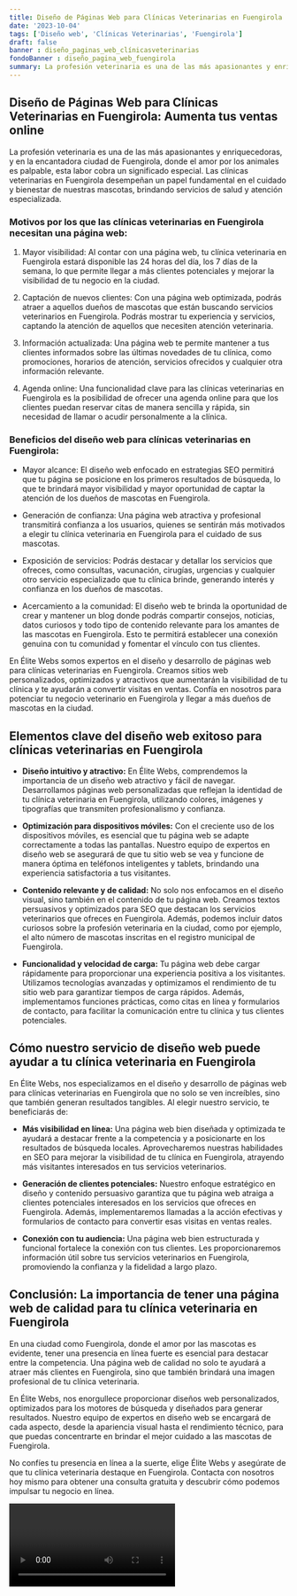 ```yaml
---
title: Diseño de Páginas Web para Clínicas Veterinarias en Fuengirola
date: '2023-10-04'
tags: ['Diseño web', 'Clínicas Veterinarias', 'Fuengirola']
draft: false
banner : diseño_paginas_web_clínicasveterinarias
fondoBanner : diseño_pagina_web_fuengirola
summary: La profesión veterinaria es una de las más apasionantes y enriquecedoras, y en la encantadora ciudad de Fuengirola, donde el amor por los animales es palpable, esta labor cobra un significado especial. Las clínicas veterinarias en Fuengirola desempeñan un papel fundamental en el cuidado y bienestar de nuestras mascotas, brindando servicios de salud y atención especializada.
---
```


## Diseño de Páginas Web para Clínicas Veterinarias en Fuengirola: Aumenta tus ventas online

La profesión veterinaria es una de las más apasionantes y enriquecedoras, y en la encantadora ciudad de Fuengirola, donde el amor por los animales es palpable, esta labor cobra un significado especial. Las clínicas veterinarias en Fuengirola desempeñan un papel fundamental en el cuidado y bienestar de nuestras mascotas, brindando servicios de salud y atención especializada.

### Motivos por los que las clínicas veterinarias en Fuengirola necesitan una página web:

1. Mayor visibilidad: Al contar con una página web, tu clínica veterinaria en Fuengirola estará disponible las 24 horas del día, los 7 días de la semana, lo que permite llegar a más clientes potenciales y mejorar la visibilidad de tu negocio en la ciudad.

2. Captación de nuevos clientes: Con una página web optimizada, podrás atraer a aquellos dueños de mascotas que están buscando servicios veterinarios en Fuengirola. Podrás mostrar tu experiencia y servicios, captando la atención de aquellos que necesiten atención veterinaria.

3. Información actualizada: Una página web te permite mantener a tus clientes informados sobre las últimas novedades de tu clínica, como promociones, horarios de atención, servicios ofrecidos y cualquier otra información relevante.

4. Agenda online: Una funcionalidad clave para las clínicas veterinarias en Fuengirola es la posibilidad de ofrecer una agenda online para que los clientes puedan reservar citas de manera sencilla y rápida, sin necesidad de llamar o acudir personalmente a la clínica.

### Beneficios del diseño web para clínicas veterinarias en Fuengirola:

- Mayor alcance: El diseño web enfocado en estrategias SEO permitirá que tu página se posicione en los primeros resultados de búsqueda, lo que te brindará mayor visibilidad y mayor oportunidad de captar la atención de los dueños de mascotas en Fuengirola.

- Generación de confianza: Una página web atractiva y profesional transmitirá confianza a los usuarios, quienes se sentirán más motivados a elegir tu clínica veterinaria en Fuengirola para el cuidado de sus mascotas.

- Exposición de servicios: Podrás destacar y detallar los servicios que ofreces, como consultas, vacunación, cirugías, urgencias y cualquier otro servicio especializado que tu clínica brinde, generando interés y confianza en los dueños de mascotas.

- Acercamiento a la comunidad: El diseño web te brinda la oportunidad de crear y mantener un blog donde podrás compartir consejos, noticias, datos curiosos y todo tipo de contenido relevante para los amantes de las mascotas en Fuengirola. Esto te permitirá establecer una conexión genuina con tu comunidad y fomentar el vínculo con tus clientes.

En Élite Webs somos expertos en el diseño y desarrollo de páginas web para clínicas veterinarias en Fuengirola. Creamos sitios web personalizados, optimizados y atractivos que aumentarán la visibilidad de tu clínica y te ayudarán a convertir visitas en ventas. Confía en nosotros para potenciar tu negocio veterinario en Fuengirola y llegar a más dueños de mascotas en la ciudad.

<GifSeo />

<Cta />

## Elementos clave del diseño web exitoso para clínicas veterinarias en Fuengirola

- **Diseño intuitivo y atractivo:** En Élite Webs, comprendemos la importancia de un diseño web atractivo y fácil de navegar. Desarrollamos páginas web personalizadas que reflejan la identidad de tu clínica veterinaria en Fuengirola, utilizando colores, imágenes y tipografías que transmiten profesionalismo y confianza.

- **Optimización para dispositivos móviles:** Con el creciente uso de los dispositivos móviles, es esencial que tu página web se adapte correctamente a todas las pantallas. Nuestro equipo de expertos en diseño web se asegurará de que tu sitio web se vea y funcione de manera óptima en teléfonos inteligentes y tablets, brindando una experiencia satisfactoria a tus visitantes.

- **Contenido relevante y de calidad:** No solo nos enfocamos en el diseño visual, sino también en el contenido de tu página web. Creamos textos persuasivos y optimizados para SEO que destacan los servicios veterinarios que ofreces en Fuengirola. Además, podemos incluir datos curiosos sobre la profesión veterinaria en la ciudad, como por ejemplo, el alto número de mascotas inscritas en el registro municipal de Fuengirola.

- **Funcionalidad y velocidad de carga:** Tu página web debe cargar rápidamente para proporcionar una experiencia positiva a los visitantes. Utilizamos tecnologías avanzadas y optimizamos el rendimiento de tu sitio web para garantizar tiempos de carga rápidos. Además, implementamos funciones prácticas, como citas en línea y formularios de contacto, para facilitar la comunicación entre tu clínica y tus clientes potenciales.

## Cómo nuestro servicio de diseño web puede ayudar a tu clínica veterinaria en Fuengirola

En Élite Webs, nos especializamos en el diseño y desarrollo de páginas web para clínicas veterinarias en Fuengirola que no solo se ven increíbles, sino que también generan resultados tangibles. Al elegir nuestro servicio, te beneficiarás de:

- **Más visibilidad en línea:** Una página web bien diseñada y optimizada te ayudará a destacar frente a la competencia y a posicionarte en los resultados de búsqueda locales. Aprovecharemos nuestras habilidades en SEO para mejorar la visibilidad de tu clínica en Fuengirola, atrayendo más visitantes interesados en tus servicios veterinarios.

- **Generación de clientes potenciales:** Nuestro enfoque estratégico en diseño y contenido persuasivo garantiza que tu página web atraiga a clientes potenciales interesados en los servicios que ofreces en Fuengirola. Además, implementaremos llamadas a la acción efectivas y formularios de contacto para convertir esas visitas en ventas reales.

- **Conexión con tu audiencia:** Una página web bien estructurada y funcional fortalece la conexión con tus clientes. Les proporcionaremos información útil sobre tus servicios veterinarios en Fuengirola, promoviendo la confianza y la fidelidad a largo plazo.

## Conclusión: La importancia de tener una página web de calidad para tu clínica veterinaria en Fuengirola

En una ciudad como Fuengirola, donde el amor por las mascotas es evidente, tener una presencia en línea fuerte es esencial para destacar entre la competencia. Una página web de calidad no solo te ayudará a atraer más clientes en Fuengirola, sino que también brindará una imagen profesional de tu clínica veterinaria.

En Élite Webs, nos enorgullece proporcionar diseños web personalizados, optimizados para los motores de búsqueda y diseñados para generar resultados. Nuestro equipo de expertos en diseño web se encargará de cada aspecto, desde la apariencia visual hasta el rendimiento técnico, para que puedas concentrarte en brindar el mejor cuidado a las mascotas de Fuengirola.

No confíes tu presencia en línea a la suerte, elige Élite Webs y asegúrate de que tu clínica veterinaria destaque en Fuengirola. Contacta con nosotros hoy mismo para obtener una consulta gratuita y descubrir cómo podemos impulsar tu negocio en línea.

<Video />

<CtaBot job='Clínicas Veterinarias' city='Fuengirola'/>

<Gmaps query='Fuengirola+españa+maps' />